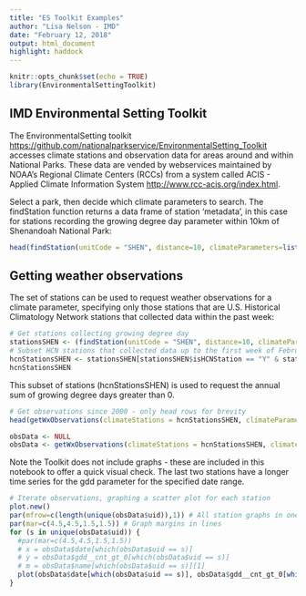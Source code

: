 ```yaml
---
title: "ES Toolkit Examples"
author: "Lisa Nelson - IMD"
date: "February 12, 2018"
output: html_document
highlight: haddock
---
```


```r
knitr::opts_chunk$set(echo = TRUE)
library(EnvironmentalSettingToolkit)
```

## IMD Environmental Setting Toolkit

The EnvironmentalSetting toolkit <https://github.com/nationalparkservice/EnvironmentalSetting_Toolkit> accesses climate stations and observation data for areas around and within National Parks. These data are vended by webservices maintained by NOAA's Regional Climate Centers (RCCs) from a system called ACIS - Applied Climate Information System <http://www.rcc-acis.org/index.html>.

Select a park, then decide which climate parameters to search.  The findStation function returns a data frame of station 'metadata', in this case for stations recording the growing degree day parameter within 10km of Shenandoah National Park:

```r
head(findStation(unitCode = "SHEN", distance=10, climateParameters=list("gdd")))
```

## Getting weather observations

The set of stations can be used to request weather observations for a climate parameter, specifying only those stations that are U.S. Historical Climatology Network stations that collected data within the past week:

```r
# Get stations collecting growing degree day
stationsSHEN <- (findStation(unitCode = "SHEN", distance=10, climateParameters=list("gdd")))
# Subset HCN stations that collected data up to the first week of February 2018 
hcnStationsSHEN <- stationsSHEN[stationsSHEN$isHCNStation == "Y" & stationsSHEN$maxDate >= "2018-02-10",]
hcnStationsSHEN
```
This subset of stations (hcnStationsSHEN) is used to request the annual sum of growing degree days greater than 0.
```r
# Get observations since 2000 - only head rows for brevity 
head(getWxObservations(climateStations = hcnStationsSHEN, climateParameters = list("gdd"), duration="yly", reduceCodes = list("cnt_gt_0"), sdate = "2000-01-01"))
```
```r
obsData <- NULL
obsData <- getWxObservations(climateStations = hcnStationsSHEN, climateParameters = list("gdd"), duration="yly", reduceCodes = list("cnt_gt_0"), sdate = "2000-01-01")
```
Note the Toolkit does not include graphs - these are included in this notebook to offer a quick visual check.  The last two stations have a longer time series for the gdd parameter for the specified date range. 

```r
# Iterate observations, graphing a scatter plot for each station
plot.new()
par(mfrow=c(length(unique(obsData$uid)),1)) # All station graphs in one page column
par(mar=c(4.5,4.5,1.5,1.5)) # Graph margins in lines
for (s in unique(obsData$uid)) {
  #par(mar=c(4.5,4.5,1.5,1.5))
  # x = obsData$date[which(obsData$uid == s)]
  # y = obsData$gdd__cnt_gt_0[which(obsData$uid == s)]
  # m = obsData$name[which(obsData$uid == s)][1]
  plot(obsData$date[which(obsData$uid == s)], obsData$gdd__cnt_gt_0[which(obsData$uid == s)], pch=16, col="blue", ylab="count (annual sum)", xlab="date", main=obsData$name[which(obsData$uid == s)][1])
}
```
